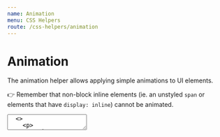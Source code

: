 ```yaml
---
name: Animation
menu: CSS Helpers
route: /css-helpers/animation
---
```


# Animation


The animation helper allows applying simple animations to UI elements.

👉 Remember that non-block inline elements (ie. an unstyled `span` or elements
that have `display: inline`) cannot be animated.

<textarea is="docoff-react-preview">
  <>
    <p>
      <code className="mr-3">.animation-spin-clockwise</code>
      <span className="d-inline-flex animation-spin-clockwise">
        <Icon icon="loading" />
      </span>
    </p>
    <p>
      <code className="mr-3">.animation-spin-counterclockwise</code>
      <span className="d-inline-flex animation-spin-counterclockwise">
        <Icon icon="loading" />
      </span>
    </p>
  </>
</textarea>
